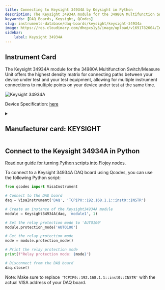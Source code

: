 ```yaml
---
title: Connecting to Keysight 34934A by Keysight in Python
description: The Keysight 34934A module for the 34980A Multifunction Switch/Measure Unit offers the highest density matrix for connecting paths between your device under test and your test equipment, allowing for multiple instrument connections to multiple points on your device under test at the same time.
keywords: [DAQ Boards, Keysight, QCodes] 
slug: instruments-database/daq-boards/keysight/keysight-34934a 
image: https://res.cloudinary.com/dhopxs1y3/image/upload/v1691782604/Instruments/DAQ%20boards/Keysight-34934A/Keysight-34934A.jpg
sidebar:
    label: Keysight 34934A 
---
```



## Instrument Card

The Keysight 34934A module for the 34980A Multifunction Switch/Measure Unit offers the highest density matrix for connecting paths between your device under test and your test equipment, allowing for multiple instrument connections to multiple points on your device under test at the same time.

![Keysight 34934A](https://res.cloudinary.com/dhopxs1y3/image/upload/v1691782604/Instruments/DAQ%20boards/Keysight-34934A/Keysight-34934A.jpg)

Device Specification: [here](https://www.keysight.com/us/en/assets/7018-01247/data-sheets/5989-1437.pdf)

<details style={{ marginTop: "15px"}}>
<summary><h2 style={{display:'inline'}}>Manufacturer card: KEYSIGHT</h2></summary>

![KEYSIGHT](https://res.cloudinary.com/dhopxs1y3/image/upload/v1692125973/Instruments/Vendor%20Logos/Keysight.png)

Keysight Technologies, or Keysight, is an American company that manufactures electronics test and measurement equipment and software

- Headquarters: USA
- Yearly Revenue (millions, USD): 5420
- Vendor Website: [here](https://www.keysight.com/us/en/home.html)

</details>


<FeaturedInstrumentVideo category="DAQ_BOARDS" />

## Connect to the Keysight 34934A in Python

[Read our guide for turning Python scripts into Flojoy nodes.](https://docs.flojoy.ai/contribution/blocks/custom-flojoy-block/)



<Tabs>
<TabItem value="Flojoy" label="Flojoy" className="flojoy-instrument-tabs">

<SectionsCard category="DAQ_BOARDS" manufacturer="Keysight"></SectionsCard>

</TabItem>
<TabItem value="QCodes" label="QCodes">

To connect to a Keysight 34934A DAQ board using Qcodes, you can use the following Python script:

```python
from qcodes import VisaInstrument

# Connect to the DAQ board
daq = VisaInstrument('DAQ', 'TCPIP0::192.168.1.1::inst0::INSTR')

# Create an instance of the Keysight34934A module
module = Keysight34934A(daq, 'module1', 1)

# Set the relay protection mode to 'AUTO100'
module.protection_mode('AUTO100')

# Get the relay protection mode
mode = module.protection_mode()

# Print the relay protection mode
print(f"Relay protection mode: {mode}")

# Disconnect from the DAQ board
daq.close()
```

Note: Make sure to replace `'TCPIP0::192.168.1.1::inst0::INSTR'` with the actual VISA address of your DAQ board.

</TabItem>
</Tabs>